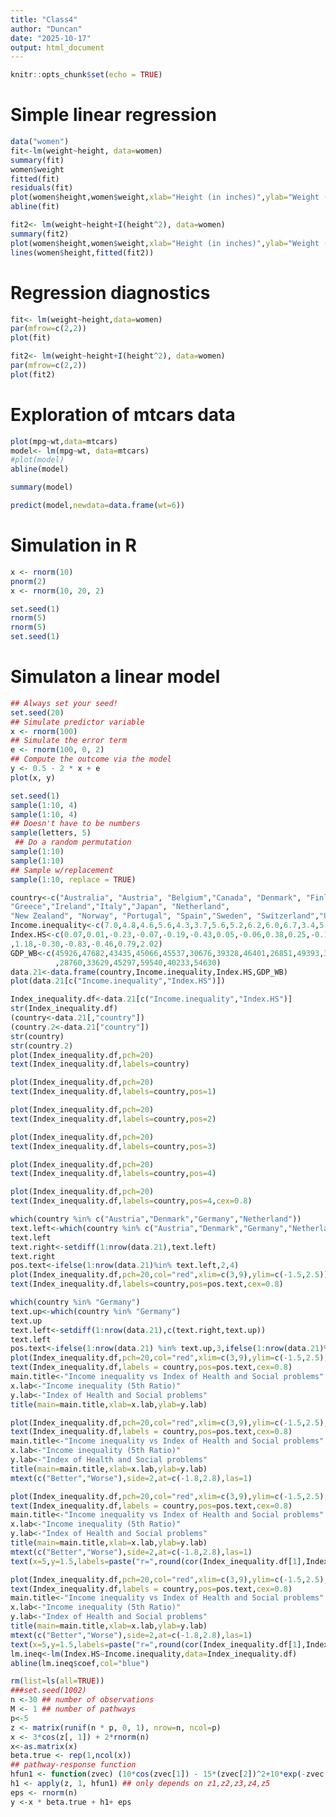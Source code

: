 ```yaml
---
title: "Class4"
author: "Duncan"
date: "2025-10-17"
output: html_document
---
```


```r
knitr::opts_chunk$set(echo = TRUE)
```
# Simple linear regression
```r
data("women")
fit<-lm(weight~height, data=women) 
summary(fit)
women$weight
fitted(fit)
residuals(fit)
plot(women$height,women$weight,xlab="Height (in inches)",ylab="Weight (in pounds)")
abline(fit)
```
```r
fit2<- lm(weight~height+I(height^2), data=women)
summary(fit2)
plot(women$height,women$weight,xlab="Height (in inches)",ylab="Weight (in pounds)")
lines(women$height,fitted(fit2))
```
# Regression diagnostics
```r
fit<- lm(weight~height,data=women)
par(mfrow=c(2,2))
plot(fit)
```
```r
fit2<- lm(weight~height+I(height^2), data=women)
par(mfrow=c(2,2))
plot(fit2)
```

# Exploration of mtcars data
```r
plot(mpg~wt,data=mtcars)
model<- lm(mpg~wt, data=mtcars) 
#plot(model)
abline(model)
```
```r
summary(model)
```
```r
predict(model,newdata=data.frame(wt=6))
```
# Simulation in R

```r
x <- rnorm(10)
pnorm(2)
x <- rnorm(10, 20, 2)
```

```r
set.seed(1) 
rnorm(5)
rnorm(5)
set.seed(1)
```
# Simulaton a linear model
```r
## Always set your seed!
set.seed(20)
## Simulate predictor variable
x <- rnorm(100)
## Simulate the error term
e <- rnorm(100, 0, 2)
## Compute the outcome via the model
y <- 0.5 - 2 * x + e
plot(x, y)
```
```r
set.seed(1) 
sample(1:10, 4)
sample(1:10, 4)
## Doesn't have to be numbers
sample(letters, 5)
 ## Do a random permutation
sample(1:10)
sample(1:10)
## Sample w/replacement
sample(1:10, replace = TRUE)
```

```r
country<-c("Australia", "Austria", "Belgium","Canada", "Denmark", "Finland","France","Germany",
"Greece","Ireland","Italy","Japan", "Netherland",
"New Zealand", "Norway", "Portugal", "Spain","Sweden", "Switzerland","UK","USA")
Income.inequality<-c(7.0,4.8,4.6,5.6,4.3,3.7,5.6,5.2,6.2,6.0,6.7,3.4,5.3,6.8,3.9,8.0,5.5,4.0,5.7,7.2,8.6)
Index.HS<-c(0.07,0.01,-0.23,-0.07,-0.19,-0.43,0.05,-0.06,0.38,0.25,-0.12,-1.26,-0.51,0.29,-0.63
,1.18,-0.30,-0.83,-0.46,0.79,2.02)
GDP_WB<-c(45926,47682,43435,45066,45537,30676,39328,46401,26851,49393,35463,36319,48253,37679,65615
          ,28760,33629,45297,59540,40233,54630)
data.21<-data.frame(country,Income.inequality,Index.HS,GDP_WB)
plot(data.21[c("Income.inequality","Index.HS")])
```

```r
Index_inequality.df<-data.21[c("Income.inequality","Index.HS")] 
str(Index_inequality.df)
(country<-data.21[,"country"])
(country.2<-data.21["country"])
str(country)
str(country.2)
plot(Index_inequality.df,pch=20)
text(Index_inequality.df,labels=country)
```

```r
plot(Index_inequality.df,pch=20)
text(Index_inequality.df,labels=country,pos=1)
```

```r
plot(Index_inequality.df,pch=20) 
text(Index_inequality.df,labels=country,pos=2)
```

```r
plot(Index_inequality.df,pch=20)
text(Index_inequality.df,labels=country,pos=3)
```

```r
plot(Index_inequality.df,pch=20)
text(Index_inequality.df,labels=country,pos=4)
```

```r
plot(Index_inequality.df,pch=20) 
text(Index_inequality.df,labels=country,pos=4,cex=0.8)
```

```r
which(country %in% c("Austria","Denmark","Germany","Netherland"))
text.left<-which(country %in% c("Austria","Denmark","Germany","Netherla nd"))
text.left
text.right<-setdiff(1:nrow(data.21),text.left)
text.right
pos.text<-ifelse(1:nrow(data.21)%in% text.left,2,4)
plot(Index_inequality.df,pch=20,col="red",xlim=c(3,9),ylim=c(-1.5,2.5))
text(Index_inequality.df,labels=country,pos=pos.text,cex=0.8)
```

```r
which(country %in% "Germany")
text.up<-which(country %in% "Germany")
text.up
text.left<-setdiff(1:nrow(data.21),c(text.right,text.up))
text.left
pos.text<-ifelse(1:nrow(data.21) %in% text.up,3,ifelse(1:nrow(data.21)%in% text.left,2,4))
plot(Index_inequality.df,pch=20,col="red",xlim=c(3,9),ylim=c(-1.5,2.5), ann=FALSE)
text(Index_inequality.df,labels = country,pos=pos.text,cex=0.8)
main.title<-"Income inequality vs Index of Health and Social problems" 
x.lab<-"Income inequality (5th Ratio)"
y.lab<-"Index of Health and Social problems" 
title(main=main.title,xlab=x.lab,ylab=y.lab)
```

```r
plot(Index_inequality.df,pch=20,col="red",xlim=c(3,9),ylim=c(-1.5,2.5), ann=FALSE)
text(Index_inequality.df,labels = country,pos=pos.text,cex=0.8)
main.title<-"Income inequality vs Index of Health and Social problems"
x.lab<-"Income inequality (5th Ratio)"
y.lab<-"Index of Health and Social problems" 
title(main=main.title,xlab=x.lab,ylab=y.lab) 
mtext(c("Better","Worse"),side=2,at=c(-1.8,2.8),las=1)
```

```r
plot(Index_inequality.df,pch=20,col="red",xlim=c(3,9),ylim=c(-1.5,2.5), ann=FALSE)
text(Index_inequality.df,labels = country,pos=pos.text,cex=0.8)
main.title<-"Income inequality vs Index of Health and Social problems"
x.lab<-"Income inequality (5th Ratio)"
y.lab<-"Index of Health and Social problems" 
title(main=main.title,xlab=x.lab,ylab=y.lab) 
mtext(c("Better","Worse"),side=2,at=c(-1.8,2.8),las=1) 
text(x=5,y=1.5,labels=paste("r=",round(cor(Index_inequality.df[1],Index_inequality.df[2]),digits=2)))
```

```r
plot(Index_inequality.df,pch=20,col="red",xlim=c(3,9),ylim=c(-1.5,2.5), ann=FALSE)
text(Index_inequality.df,labels = country,pos=pos.text,cex=0.8) 
main.title<-"Income inequality vs Index of Health and Social problems"
x.lab<-"Income inequality (5th Ratio)"
y.lab<-"Index of Health and Social problems"
title(main=main.title,xlab=x.lab,ylab=y.lab)
mtext(c("Better","Worse"),side=2,at=c(-1.8,2.8),las=1)
text(x=5,y=1.5,labels=paste("r=",round(cor(Index_inequality.df[1],Index_inequality.df[2]),digits=2))) 
lm.ineq<-lm(Index.HS~Income.inequality,data=Index_inequality.df)
abline(lm.ineq$coef,col="blue")
```

```r
rm(list=ls(all=TRUE))
###set.seed(1002)
n <-30 ## number of observations
M <- 1 ## number of pathways
p<-5
z <- matrix(runif(n * p, 0, 1), nrow=n, ncol=p)
x <- 3*cos(z[, 1]) + 2*rnorm(n)
x<-as.matrix(x)
beta.true <- rep(1,ncol(x))
## pathway-response function
hfun1 <- function(zvec) (10*cos(zvec[1]) - 15*(zvec[2])^2+10*exp(-zvec [3])*zvec[4]-8*sin(zvec[5])*cos(zvec[3])+20*(zvec[1]*zvec[5]))
h1 <- apply(z, 1, hfun1) ## only depends on z1,z2,z3,z4,z5
eps <- rnorm(n)
y <-x * beta.true + h1+ eps
```